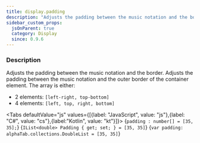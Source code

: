 ```yaml
---
title: display.padding
description: "Adjusts the padding between the music notation and the border."
sidebar_custom_props:
  jsOnParent: true
  category: Display
  since: 0.9.6
---
```




<SettingsHeader />

### Description
Adjusts the padding between the music notation and the border. Adjusts the padding between the music notation and the outer border of the container element.
The array is either:
* 2 elements: `[left-right, top-bottom]`
* 4 elements: ``[left, top, right, bottom]``

<Tabs defaultValue="js" values={[{label: "JavaScript", value: "js"},{label: "C#", value: "cs"},{label:"Kotlin", value: "kt"}]}>
<TabItem value="js">
<CodeBlock language="ts">{`padding : number[] = [35, 35];`}</CodeBlock>
</TabItem>
<TabItem value="cs">
<CodeBlock language="csharp">{`IList<double> Padding { get; set; } = [35, 35]`}</CodeBlock>
</TabItem>
<TabItem value="kt">
<CodeBlock language="kotlin">{`var padding: alphaTab.collections.DoubleList = [35, 35]`}</CodeBlock>
</TabItem>
</Tabs>

